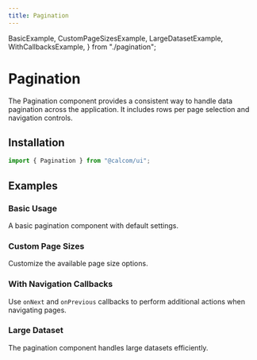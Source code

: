 ```yaml
---
title: Pagination
---
```


  BasicExample,
  CustomPageSizesExample,
  LargeDatasetExample,
  WithCallbacksExample,
} from "./pagination";

# Pagination

The Pagination component provides a consistent way to handle data pagination across the application. It includes rows per page selection and navigation controls.

## Installation

```ts
import { Pagination } from "@calcom/ui";
```

## Examples

### Basic Usage

A basic pagination component with default settings.

<BasicExample />

### Custom Page Sizes

Customize the available page size options.

<CustomPageSizesExample />

### With Navigation Callbacks

Use `onNext` and `onPrevious` callbacks to perform additional actions when navigating pages.

<WithCallbacksExample />

### Large Dataset

The pagination component handles large datasets efficiently.

<LargeDatasetExample />
